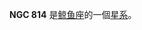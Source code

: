 {{NGCInfoBox|NGCID=NGC 814|發現者=Stone|發現日期=1886年-月-日|其他編號=MCG -3-6-10,IRAS02082-1600|曆元=J2000.0|赤經=2時10分37.6秒
|赤緯=-15°46'24"|星座=鲸鱼座|星體=星系|星等=13.8|表面亮度=13.5|藍等=14.8}}

'''NGC 814''' 是[[鲸鱼座|鲸鱼座]]的一個[[星系|星系]]。

{{NGCReference|814}}
{{Catalogs|NGC=814}}

{{Galaxy-stub}}